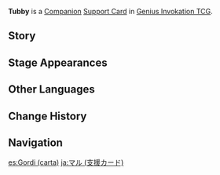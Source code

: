 {{About|the [[Genius Invokation TCG]] Support Card|the [[NPC]]|Tubby}}
{{Genius Invokation TCG Infobox
|title     = Tubby
|id        = 322006
|image     = Tubby Support Card.png
|type      = Support Card
|group     = Companion
|effect    = '''When playing a Location Support Card:''' Spend 2 less Elemental Dice. (Once per Round)
|matching  = 2
|source1   = {{Sold By}}
|features  = Tubby
}}
'''Tubby''' is a [[Companion Card|Companion]] [[Support Card]] in [[Genius Invokation TCG]].

==Story==
{{Description|"Steeping a pot of tea, watching over the abode, accompanying the Traveler and Paimon to await the arrival of Ping and the others, watching the cloud-filled sky. These days of not having to concern myself with matters of adeptal import truly are ones of leisure..."<br>"Oh! Oh dear, I must have fallen asleep again. It's a good thing that no one noticed..."|title="Rain Calmer" Tubby}}

==Stage Appearances==
{{Genius Invokation TCG Stage Appearances}}

==Other Languages==
{{Other Languages|Transclude=Tubby}}

==Change History==
{{Change History|3.3}}

==Navigation==
{{Genius Invokation TCG Navbox|Support Card Obtainable}}

[[es:Gordi (carta)]]
[[ja:マル (支援カード)]]